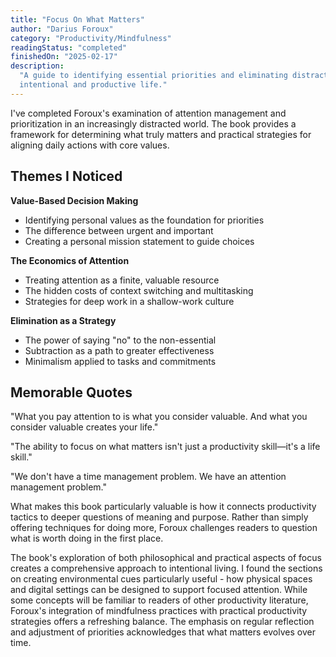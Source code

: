 ```yaml
---
title: "Focus On What Matters"
author: "Darius Foroux"
category: "Productivity/Mindfulness"
readingStatus: "completed"
finishedOn: "2025-02-17"
description:
  "A guide to identifying essential priorities and eliminating distractions to live a more
  intentional and productive life."
---
```


I've completed Foroux's examination of attention management and prioritization in an increasingly
distracted world. The book provides a framework for determining what truly matters and practical
strategies for aligning daily actions with core values.

## Themes I Noticed

**Value-Based Decision Making**

- Identifying personal values as the foundation for priorities
- The difference between urgent and important
- Creating a personal mission statement to guide choices

**The Economics of Attention**

- Treating attention as a finite, valuable resource
- The hidden costs of context switching and multitasking
- Strategies for deep work in a shallow-work culture

**Elimination as a Strategy**

- The power of saying "no" to the non-essential
- Subtraction as a path to greater effectiveness
- Minimalism applied to tasks and commitments

## Memorable Quotes

"What you pay attention to is what you consider valuable. And what you consider valuable creates
your life."

"The ability to focus on what matters isn't just a productivity skill—it's a life skill."

"We don't have a time management problem. We have an attention management problem."

What makes this book particularly valuable is how it connects productivity tactics to deeper
questions of meaning and purpose. Rather than simply offering techniques for doing more, Foroux
challenges readers to question what is worth doing in the first place.

The book's exploration of both philosophical and practical aspects of focus creates a comprehensive
approach to intentional living. I found the sections on creating environmental cues particularly
useful - how physical spaces and digital settings can be designed to support focused attention.
While some concepts will be familiar to readers of other productivity literature, Foroux's
integration of mindfulness practices with practical productivity strategies offers a refreshing
balance. The emphasis on regular reflection and adjustment of priorities acknowledges that what
matters evolves over time.
